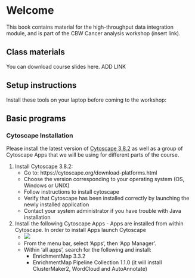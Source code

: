 # Welcome

This book contains material for the high-throughput data integration module, and is part of the CBW Cancer analysis workshop (insert link).

## Class materials

You can download course slides here. ADD LINK

## Setup instructions

Install these tools on your laptop before coming to the workshop:

## Basic programs

### Cytoscape Installation
Please install the latest version of [Cytoscape 3.8.2](https://cytoscape.org/download-platforms.html) as well as a group of Cytoscape Apps that we will be using for different parts of the course.  

 1. Install Cytoscape 3.8.2:
      * Go to: https://cytoscape.org/download-platforms.html
      * Choose the version corresponding to your operating system (OS, Windows or UNIX)
      * Follow instructions to install cytoscape
      * Verify that Cytoscape has been installed correctly by launching the newly installed application
      * Contact your system administrator if you have trouble with Java installation

  1. Install the following Cytoscape Apps - Apps are installed from within Cytoscape. In order to install Apps launch Cytoscape  
      * ![](./images/Cytoscape_app_manager.png)
      * From the menu bar, select ‘Apps’, then ‘App Manager’.
      * Within 'all apps', search for the following and install:  
          * EnrichmentMap 3.3.2
          * EnrichmentMap Pipeline Collection 1.1.0 (it will install ClusterMaker2, WordCloud and AutoAnnotate)
  